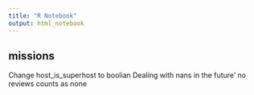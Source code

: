 ```yaml
---
title: "R Notebook"
output: html_notebook
---
```


## missions

Change host_is_superhost to boolian Dealing with nans in the future' no reviews counts as none

```r
```
